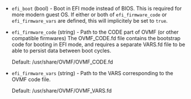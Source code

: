 <!-- Code generated from the comments of the QemuEFIBootConfig struct in builder/qemu/config.go; DO NOT EDIT MANUALLY -->

- `efi_boot` (bool) - Boot in EFI mode instead of BIOS. This is required for more modern
  guest OS. If either or both of `efi_firmware_code` or
  `efi_firmware_vars` are defined, this will implicitely be set to `true`.

- `efi_firmware_code` (string) - Path to the CODE part of OVMF (or other compatible firmwares)
  The OVMF_CODE.fd file contains the bootstrap code for booting in EFI
  mode, and requires a separate VARS.fd file to be able to persist data
  between boot cycles.
  
  Default: /usr/share/OVMF/OVMF_CODE.fd

- `efi_firmware_vars` (string) - Path to the VARS corresponding to the OVMF code file.
  
  Default: /usr/share/OVMF/OVMF_VARS.fd

<!-- End of code generated from the comments of the QemuEFIBootConfig struct in builder/qemu/config.go; -->
